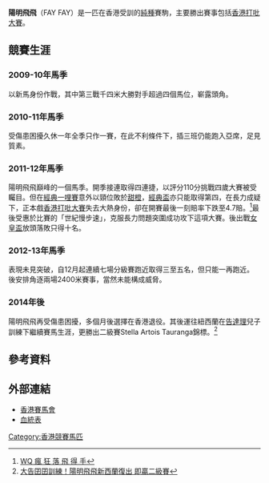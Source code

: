 
{{Infobox racehorse
|name= 陽明飛飛
|image= 
|caption= 
|sire= Falkirk
|dam= Glamaine
|damsire= Centaine
|sex= 閹
|foaled= 
|country= {{NZ}}
|colour= 棗
|breeder= 
|owner= 黃僑福先生及夫人 
|trainer= [[蔡約翰|蔡約翰]]
|record=  23戰6冠4亞1季
|earnings=15,973,500港元
|updated= 2015年1月19日
}}

'''陽明飛飛'''（FAY FAY）是一匹在香港受訓的[[純種馬|純種]]賽駒，主要勝出賽事包括[[香港打吡大賽|香港打吡大賽]]。

==競賽生涯==

=== 2009-10年馬季 ===
以新馬身份作戰，其中第三戰千四米大勝對手超過四個馬位，嶄露頭角。

=== 2010-11年馬季 ===
受傷患困擾久休一年全季只作一賽，在此不利條件下，插三班仍能跑入亞席，足見質素。

=== 2011-12年馬季 ===
陽明飛飛巔峰的一個馬季。開季接連取得四連捷，以評分110分挑戰四歲大賽被受矚目。但在[[香港經典一哩賽|經典一哩賽]]意外以頸位敗於[[甜橙_(马)|甜橙]]，[[香港經典盃|經典盃]]亦只能取得第四，在長力成疑下，正本戲[[香港打吡大賽|香港打吡大賽]]失去大熱身份，卻在開賽最後一刻賠率下跌至4.7賠。<ref>[http://hk.racing.nextmedia.com/art_main.php?iss_id=20120319&showdate=20120319&sec_id=3403908&art_id=16167275 WQ 瘋 狂 落 飛 得 手]</ref>最後受惠於比賽的「世紀慢步速」，克服長力問題突圍成功攻下這項大賽。後出戰[[女皇盃|女皇盃]]放頭落敗只得十名。

=== 2012-13年馬季 ===
表現未見突破，自12月起連續七場分級賽跑近取得三至五名，但只能一再跑近。後安排角逐兩場2400米賽事，當然未能構成威脅。

=== 2014年後 ===
陽明飛飛再受傷患困擾，多個月後選擇在香港退役。其後運往紐西蘭在[[告達理|告達理]]兒子訓練下繼續賽馬生涯，更勝出二級賽Stella Artois Tauranga錦標。<ref>[http://hk.apple.nextmedia.com/realtime/racing/20141115/53131921 大告囝囝訓練！陽明飛飛新西蘭復出 即贏二級賽]</ref>

==參考資料==
{{reflist}}

==外部連結==
*[http://www.hkjc.com/chinese/racing/OtherHorse.asp?HorseNo=L284 香港賽馬會]
*[http://www.pedigreequery.com/fay+fay 血統表]

{{歷屆香港打吡大賽冠軍(2000年起)}}
[[Category:香港競賽馬匹|Category:香港競賽馬匹]]